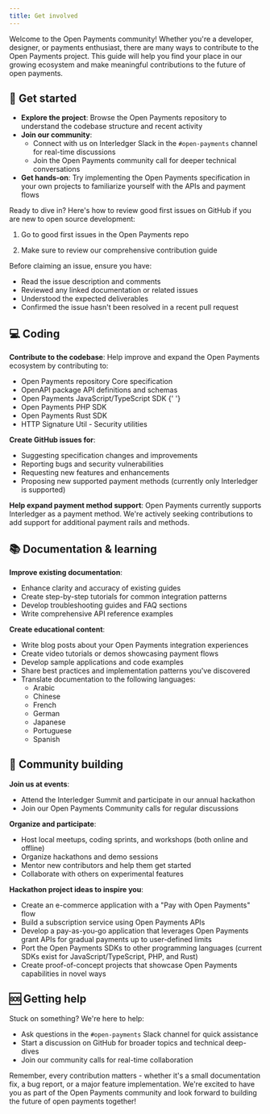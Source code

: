 ```yaml
---
title: Get involved
---
```



Welcome to the Open Payments community! Whether you're a developer, designer, or payments enthusiast, there are many ways to contribute to the Open Payments project. This guide will help you find your place in our growing ecosystem and make meaningful contributions to the future of open payments.

## 🚀 Get started

- **Explore the project**: Browse the <LinkOut href='https://github.com/interledger/open-payments'>Open Payments repository</LinkOut> to understand the codebase structure and recent activity
- **Join our community**:
  - Connect with us on <LinkOut href='https://communityinviter.com/apps/interledger/interledger-working-groups-slack'>Interledger Slack</LinkOut> in the `#open-payments` channel for real-time discussions
  - Join the <LinkOut href='https://calendar.google.com/calendar/event?action=TEMPLATE&tmeid=MDNjYTdhYmE5MTgwNGJhMmIxYmU0YWFkMzI2NTFmMjVfMjAyNDA1MDhUMTIwMDAwWiBjX2NqMDI3Z21oc3VqazkxZXZpMjRkOXB2bXQ0QGc&tmsrc=c_cj027gmhsujk91evi24d9pvmt4%40group.calendar.google.com&scp=ALL'>Open Payments community call</LinkOut> for deeper technical conversations
- **Get hands-on**: Try implementing the Open Payments specification in your own projects to familiarize yourself with the APIs and payment flows

Ready to dive in? Here's how to review good first issues on GitHub if you are new to open source development:

1. Go to <LinkOut href='https://github.com/interledger/open-payments/issues?q=is%3Aissue+is%3Aopen+label%3A%22good+first+issue%22'>good first issues</LinkOut> in the Open Payments repo

2. Make sure to review our comprehensive <LinkOut href='https://github.com/interledger/open-payments/blob/main/.github/contributing.md'>contribution guide</LinkOut>

Before claiming an issue, ensure you have:

- Read the issue description and comments
- Reviewed any linked documentation or related issues
- Understood the expected deliverables
- Confirmed the issue hasn't been resolved in a recent pull request

## 💻 Coding

**Contribute to the codebase**: Help improve and expand the Open Payments ecosystem by contributing to:

- <LinkOut href='https://github.com/interledger/open-payments'>
    Open Payments repository
  </LinkOut> Core specification
- <LinkOut href='https://github.com/interledger/open-payments/tree/main/packages/openapi'>
    OpenAPI package
  </LinkOut> API definitions and schemas
- <LinkOut href='https://github.com/interledger/open-payments/tree/main/packages/open-payments'>
    Open Payments JavaScript/TypeScript SDK
  </LinkOut>{' '}
- <LinkOut href='https://github.com/interledger/open-payments-php'>
    Open Payments PHP SDK
  </LinkOut>
- <LinkOut href='https://github.com/interledger/open-payments-rust'>
    Open Payments Rust SDK
  </LinkOut>
- <LinkOut href='https://github.com/interledger/open-payments/tree/main/packages/http-signature-utils'>
    HTTP Signature Util
  </LinkOut> - Security utilities

**Create GitHub issues for**:

- Suggesting specification changes and improvements
- Reporting bugs and security vulnerabilities
- Requesting new features and enhancements
- Proposing new supported payment methods (currently only Interledger is supported)

**Help expand payment method support**: Open Payments currently supports Interledger as a payment method. We're actively seeking contributions to add support for additional payment rails and methods.

## 📚 Documentation & learning

**Improve existing documentation**:

- Enhance clarity and accuracy of existing guides
- Create step-by-step tutorials for common integration patterns
- Develop troubleshooting guides and FAQ sections
- Write comprehensive API reference examples

**Create educational content**:

- Write blog posts about your Open Payments integration experiences
- Create video tutorials or demos showcasing payment flows
- Develop sample applications and code examples
- Share best practices and implementation patterns you've discovered
- Translate documentation to the following languages:
  - Arabic
  - Chinese
  - French
  - German
  - Japanese
  - Portuguese
  - Spanish

## 🤝 Community building

**Join us at events**:

- Attend the <LinkOut href='https://interledger.org/summit'>Interledger Summit</LinkOut> and participate in our annual hackathon
- Join our <LinkOut href='https://calendar.google.com/calendar/event?action=TEMPLATE&tmeid=MDNjYTdhYmE5MTgwNGJhMmIxYmU0YWFkMzI2NTFmMjVfMjAyNDA1MDhUMTIwMDAwWiBjX2NqMDI3Z21oc3VqazkxZXZpMjRkOXB2bXQ0QGc&tmsrc=c_cj027gmhsujk91evi24d9pvmt4%40group.calendar.google.com&scp=ALL'>Open Payments Community calls</LinkOut> for regular discussions

**Organize and participate**:

- Host local meetups, coding sprints, and workshops (both online and offline)
- Organize hackathons and demo sessions
- Mentor new contributors and help them get started
- Collaborate with others on experimental features

**Hackathon project ideas to inspire you**:

- Create an e-commerce application with a "Pay with Open Payments" flow
- Build a subscription service using Open Payments APIs
- Develop a pay-as-you-go application that leverages Open Payments grant APIs for gradual payments up to user-defined limits
- Port the Open Payments SDKs to other programming languages (current SDKs exist for <LinkOut href='https://github.com/interledger/open-payments/tree/main/packages/open-payments'>JavaScript/TypeScript</LinkOut>, <LinkOut href='https://github.com/interledger/open-payments-php'>PHP</LinkOut>, and <LinkOut href='https://github.com/interledger/open-payments-rust'>Rust</LinkOut>)
- Create proof-of-concept projects that showcase Open Payments capabilities in novel ways

## 🆘 Getting help

Stuck on something? We're here to help:

- Ask questions in the `#open-payments` Slack channel for quick assistance
- Start a discussion on GitHub for broader topics and technical deep-dives
- Join our <LinkOut href='https://calendar.google.com/calendar/event?action=TEMPLATE&tmeid=MDNjYTdhYmE5MTgwNGJhMmIxYmU0YWFkMzI2NTFmMjVfMjAyNDA1MDhUMTIwMDAwWiBjX2NqMDI3Z21oc3VqazkxZXZpMjRkOXB2bXQ0QGc&tmsrc=c_cj027gmhsujk91evi24d9pvmt4%40group.calendar.google.com&scp=ALL'>community calls</LinkOut> for real-time collaboration

Remember, every contribution matters - whether it's a small documentation fix, a bug report, or a major feature implementation. We're excited to have you as part of the Open Payments community and look forward to building the future of open payments together!

